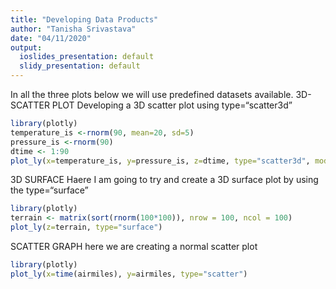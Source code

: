 ```yaml
---
title: "Developing Data Products"
author: "Tanisha Srivastava"
date: "04/11/2020"
output:
  ioslides_presentation: default
  slidy_presentation: default
---
```


In all the three plots below we will use predefined datasets available. 3D-SCATTER PLOT Developing a 3D scatter plot using type=“scatter3d”

```r
library(plotly)
temperature_is <-rnorm(90, mean=20, sd=5)
pressure_is <-rnorm(90)
dtime <- 1:90
plot_ly(x=temperature_is, y=pressure_is, z=dtime, type="scatter3d", mode="markers", color=temperature_is)
```

3D SURFACE Haere I am going to try and create a 3D surface plot by using the type=“surface”

```r
library(plotly)
terrain <- matrix(sort(rnorm(100*100)), nrow = 100, ncol = 100)
plot_ly(z=terrain, type="surface")
```
SCATTER GRAPH here we are creating a normal scatter plot
```r
library(plotly)
plot_ly(x=time(airmiles), y=airmiles, type="scatter")
```